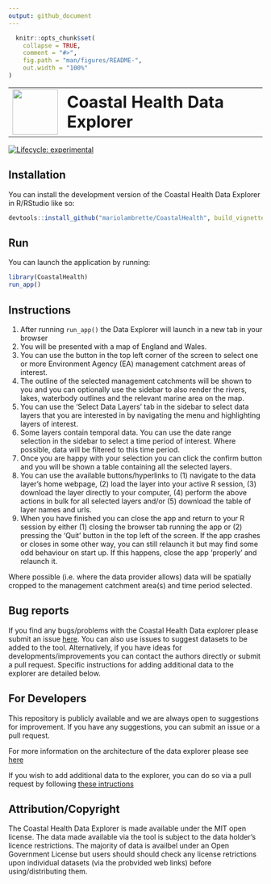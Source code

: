 ```yaml
---
output: github_document
---
```


<!-- README.md is generated from README.Rmd. Please edit that file -->

```r
  knitr::opts_chunk$set(
    collapse = TRUE,
    comment = "#>",
    fig.path = "man/figures/README-",
    out.width = "100%"
)
```

<table style="border-collapse: collapse; border: none; border-color: transparent;">
  <tr style="border: none; border-color: transparent;">
    <td style="border: none; padding-right: 10px; vertical-align: middle;">
      <img src="inst/app/www/logo.png" width="90"/>
    </td>
    <td style="border: none; vertical-align: middle; border-color: transparent;">
      <h1 style="margin: 0;">Coastal Health Data Explorer</h1>
    </td>
  </tr>
</table>

<!-- badges: start -->
[![Lifecycle: experimental](https://img.shields.io/badge/lifecycle-experimental-orange.svg)](https://lifecycle.r-lib.org/articles/stages.html#experimental)
<!-- badges: end -->

## Installation

You can install the development version of the Coastal Health Data Explorer in R/RStudio like so:

```r

devtools::install_github("mariolambrette/CoastalHealth", build_vignettes = TRUE)

```

## Run

You can launch the application by running:

```r
library(CoastalHealth)
run_app()
```

## Instructions

1. After running `run_app()` the Data Explorer will launch in a new tab in your browser
2. You will be presented with a map of England and Wales.
3. You can use the button in the top left corner of the screen to select one or more Environment Agency (EA) management catchment areas of interest.
4. The outline of the selected management catchments will be shown to you and you can optionally use the sidebar to also render the rivers, lakes, waterbody outlines and the relevant marine area on the map.
5. You can use the 'Select Data Layers' tab in the sidebar to select data layers that you are interested in by navigating the menu and highlighting layers of interest.
6. Some layers contain temporal data. You can use the date range selection in the sidebar to select a time period of interest. Where possible, data will be filtered to this time period.
7. Once you are happy with your selection you can click the confirm button and you will be shown a table containing all the selected layers.
8. You can use the available buttons/hyperlinks to (1) navigate to the data layer's home webpage, (2) load the layer into your active R session, (3) download the layer directly to your computer, (4) perform the above actions in bulk for all selected layers and/or (5) download the table of layer names and urls.
9. When you have finished you can close the app and return to your R session by either (1) closing the browser tab running the app or (2) pressing the 'Quit' button in the top left of the screen. If the app crashes or closes in some other way, you can still relaunch it but may find some odd behaviour on start up. If this happens, close the app 'properly' and relaunch it.

Where possible (i.e. where the data provider allows) data will be spatially cropped to the management catchment area(s) and time period selected. 

## Bug reports

If you find any bugs/problems with the Coastal Health Data explorer please submit an issue [here](https://github.com/mariolambrette/CoastalHealth/issues). You can also use issues to suggest datasets to be added to the tool. Alternatively, if you have ideas for developments/improvements you can contact the authors directly or submit a pull request. Specific instructions for adding additional data to the explorer are detailed below.

## For Developers

This repository is publicly available and we are always open to suggestions for improvement. If you have any suggestions, you can submit an issue or a pull request.

For more information on the architecture of the data explorer please see [here](https://github.com/mariolambrette/CoastalHealth/tree/main/doc/app-structure.html)

If you wish to add additional data to the explorer, you can do so via a pull request by following [these intructions](https://github.com/mariolambrette/CoastalHealth/tree/main/doc/add-data.html)

## Attribution/Copyright

The Coastal Health Data Explorer is made available under the MIT open license.
The data made available via the tool is subject to the data holder's licence restrictions. The majority of data is availbel under an Open Government License but users should should check any license retrictions upon individual datasets (via the probvided web links) before using/distributing them.


